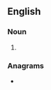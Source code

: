 ==English==

===Noun===
{{head|en|noun plural form}}

# {{plural of|grievant|lang=en}}

===Anagrams===
* {{anagrams|en|vintagers}}